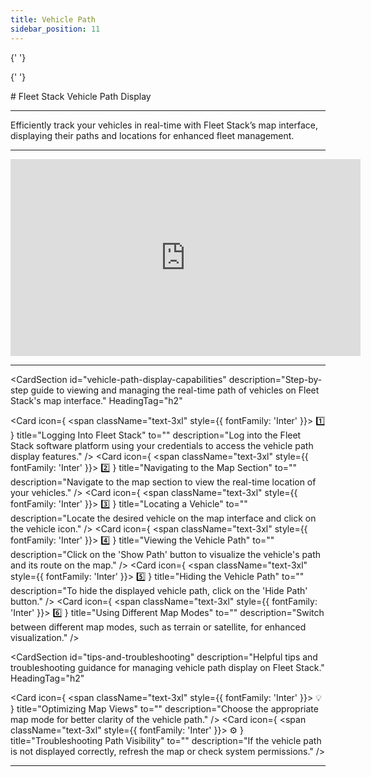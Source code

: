 ```yaml
---
title: Vehicle Path
sidebar_position: 11
---
```



<Head>
  <meta charSet="UTF-8" />
  <meta name="viewport" content="width=device-width, initial-scale=1.0" />
  <title>Fleet Stack Vehicle Path Display</title>
  <meta name="description" content="A comprehensive guide to viewing and managing vehicle paths in Fleet Stack, including map modes and path visibility controls." />
  <meta name="keywords" content="Fleet Stack, vehicle path, real-time tracking, map interface, fleet management" />
  <meta name="author" content="Fleet Stack Team" />
  <meta name="robots" content="index, follow" />
  <link rel="canonical" href="https://docs.fleetstackglobal.com/web-application/vehicle-path/" />
  
  <!-- Open Graph Metadata for social sharing -->
  <meta property="og:title" content="Fleet Stack Vehicle Path Display" />
  <meta property="og:description" content="A comprehensive guide to viewing and managing vehicle paths in Fleet Stack, including map modes and path visibility controls." />
  <meta property="og:type" content="article" />
  <meta property="og:url" content="https://docs.fleetstackglobal.com/web-application/vehicle-path/" />
  <meta property="og:image" content="https://fleetstackglobal.com/assets/img/Graphics/orginal/Stack01.png" />
  
  <!-- Twitter Card Metadata -->
  <meta name="twitter:card" content="summary_large_image" />
  <meta name="twitter:title" content="Fleet Stack Vehicle Path Display" />
  <meta name="twitter:description" content="A comprehensive guide to viewing and managing vehicle paths in Fleet Stack, including map modes and path visibility controls." />
  <meta name="twitter:image" content="https://fleetstackglobal.com/assets/img/Graphics/orginal/Stack01.png" />

  <!-- Schema.org JSON-LD Markup -->

{' '}

<script type="application/ld+json">
  {`
      {
        "@context": "https://schema.org",
        "@type": "TechArticle",
        "mainEntityOfPage": {
          "@type": "WebPage",
          "@id": "https://docs.fleetstackglobal.com/web-application/vehicle-path/"
        },
        "headline": "Fleet Stack Vehicle Path Display",
        "description": "A comprehensive guide to viewing and managing vehicle paths in Fleet Stack, including map modes and path visibility controls.",
        "image": "https://fleetstackglobal.com/assets/img/Graphics/orginal/Stack01.png",
        "author": {
          "@type": "Organization",
          "name": "Fleet Stack"
        },
        "publisher": {
          "@type": "Organization",
          "name": "Fleet Stack",
          "logo": {
            "@type": "ImageObject",
            "url": "https://fleetstackglobal.com"
          }
        }
      }
    `}
</script>

  <!-- Q&A Schema -->

{' '}

<script type="application/ld+json">
  {`
      {
        "@context": "https://schema.org",
        "@type": "QAPage",
        "mainEntity": [
          {
            "@type": "Question",
            "name": "How do I log into Fleet Stack to view vehicle paths?",
            "acceptedAnswer": {
              "@type": "Answer",
              "text": "Log into the Fleet Stack software platform using your credentials to access the vehicle path display features."
            }
          },
          {
            "@type": "Question",
            "name": "How can I navigate to the map section in Fleet Stack?",
            "acceptedAnswer": {
              "@type": "Answer",
              "text": "Navigate to the map section to view the real-time location of your vehicles."
            }
          },
          {
            "@type": "Question",
            "name": "How do I locate a vehicle on the map?",
            "acceptedAnswer": {
              "@type": "Answer",
              "text": "Locate the desired vehicle on the map interface and click on the vehicle icon."
            }
          },
          {
            "@type": "Question",
            "name": "How can I view a vehicle's path on the map?",
            "acceptedAnswer": {
              "@type": "Answer",
              "text": "Click on the 'Show Path' button to visualize the vehicle's path and its route on the map."
            }
          },
          {
            "@type": "Question",
            "name": "How do I hide a vehicle's path on the map?",
            "acceptedAnswer": {
              "@type": "Answer",
              "text": "To hide the displayed vehicle path, click on the 'Hide Path' button."
            }
          },
          {
            "@type": "Question",
            "name": "What map modes are available for viewing vehicle paths?",
            "acceptedAnswer": {
              "@type": "Answer",
              "text": "Switch between different map modes, such as terrain or satellite, for enhanced visualization."
            }
          },
          {
            "@type": "Question",
            "name": "What should I do if the vehicle path is not displayed correctly?",
            "acceptedAnswer": {
              "@type": "Answer",
              "text": "If the vehicle path is not displayed correctly, refresh the map or check system permissions."
            }
          }
        ]
      }
    `}
</script>

</Head>
# Fleet Stack Vehicle Path Display

---

Efficiently track your vehicles in real-time with Fleet Stack’s map interface, displaying their paths and locations for enhanced fleet management.

---

<div style={{ display: 'flex', justifyContent: 'center', marginTop: '20px' }}>
  <iframe
    width="560"
    height="315"
    src="https://www.youtube.com/embed/uI-b8b40ZIA?si=ruDUVdu88r5wI72k"
    title="Vehicle Path Display Tutorial"
    frameBorder="0"
    allow="accelerometer; autoplay; clipboard-write; encrypted-media; gyroscope; picture-in-picture"
    allowFullScreen
  ></iframe>
</div>

---

<CardSection
  id="vehicle-path-display-capabilities"
  description="Step-by-step guide to viewing and managing the real-time path of vehicles on Fleet Stack's map interface."
  HeadingTag="h2"
>
  <Card
    icon={
      <span className="text-3xl" style={{ fontFamily: 'Inter' }}>
        1️⃣
      </span>
    }
    title="Logging Into Fleet Stack"
    to=""
    description="Log into the Fleet Stack software platform using your credentials to access the vehicle path display features."
  />
  <Card
    icon={
      <span className="text-3xl" style={{ fontFamily: 'Inter' }}>
        2️⃣
      </span>
    }
    title="Navigating to the Map Section"
    to=""
    description="Navigate to the map section to view the real-time location of your vehicles."
  />
  <Card
    icon={
      <span className="text-3xl" style={{ fontFamily: 'Inter' }}>
        3️⃣
      </span>
    }
    title="Locating a Vehicle"
    to=""
    description="Locate the desired vehicle on the map interface and click on the vehicle icon."
  />
  <Card
    icon={
      <span className="text-3xl" style={{ fontFamily: 'Inter' }}>
        4️⃣
      </span>
    }
    title="Viewing the Vehicle Path"
    to=""
    description="Click on the 'Show Path' button to visualize the vehicle's path and its route on the map."
  />
  <Card
    icon={
      <span className="text-3xl" style={{ fontFamily: 'Inter' }}>
        5️⃣
      </span>
    }
    title="Hiding the Vehicle Path"
    to=""
    description="To hide the displayed vehicle path, click on the 'Hide Path' button."
  />
  <Card
    icon={
      <span className="text-3xl" style={{ fontFamily: 'Inter' }}>
        6️⃣
      </span>
    }
    title="Using Different Map Modes"
    to=""
    description="Switch between different map modes, such as terrain or satellite, for enhanced visualization."
  />
</CardSection>

<CardSection
  id="tips-and-troubleshooting"
  description="Helpful tips and troubleshooting guidance for managing vehicle path display on Fleet Stack."
  HeadingTag="h2"
>
  <Card
    icon={
      <span className="text-3xl" style={{ fontFamily: 'Inter' }}>
        💡
      </span>
    }
    title="Optimizing Map Views"
    to=""
    description="Choose the appropriate map mode for better clarity of the vehicle path."
  />
  <Card
    icon={
      <span className="text-3xl" style={{ fontFamily: 'Inter' }}>
        ⚙️
      </span>
    }
    title="Troubleshooting Path Visibility"
    to=""
    description="If the vehicle path is not displayed correctly, refresh the map or check system permissions."
  />
</CardSection>

---

<head>
  <title>Fleet Stack Vehicle Path Display</title>
  <meta
    name="description"
    content="A comprehensive guide to viewing and managing vehicle paths in Fleet Stack, including map modes and path visibility controls."
  />
</head>
